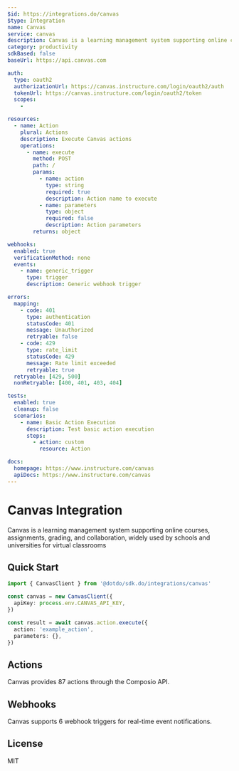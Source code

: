 ```yaml
---
$id: https://integrations.do/canvas
$type: Integration
name: Canvas
service: canvas
description: Canvas is a learning management system supporting online courses, assignments, grading, and collaboration, widely used by schools and universities for virtual classrooms
category: productivity
sdkBased: false
baseUrl: https://api.canvas.com

auth:
  type: oauth2
  authorizationUrl: https://canvas.instructure.com/login/oauth2/auth
  tokenUrl: https://canvas.instructure.com/login/oauth2/token
  scopes:
    -

resources:
  - name: Action
    plural: Actions
    description: Execute Canvas actions
    operations:
      - name: execute
        method: POST
        path: /
        params:
          - name: action
            type: string
            required: true
            description: Action name to execute
          - name: parameters
            type: object
            required: false
            description: Action parameters
        returns: object

webhooks:
  enabled: true
  verificationMethod: none
  events:
    - name: generic_trigger
      type: trigger
      description: Generic webhook trigger

errors:
  mapping:
    - code: 401
      type: authentication
      statusCode: 401
      message: Unauthorized
      retryable: false
    - code: 429
      type: rate_limit
      statusCode: 429
      message: Rate limit exceeded
      retryable: true
  retryable: [429, 500]
  nonRetryable: [400, 401, 403, 404]

tests:
  enabled: true
  cleanup: false
  scenarios:
    - name: Basic Action Execution
      description: Test basic action execution
      steps:
        - action: custom
          resource: Action

docs:
  homepage: https://www.instructure.com/canvas
  apiDocs: https://www.instructure.com/canvas
---
```


# Canvas Integration

Canvas is a learning management system supporting online courses, assignments, grading, and collaboration, widely used by schools and universities for virtual classrooms

## Quick Start

```typescript
import { CanvasClient } from '@dotdo/sdk.do/integrations/canvas'

const canvas = new CanvasClient({
  apiKey: process.env.CANVAS_API_KEY,
})

const result = await canvas.action.execute({
  action: 'example_action',
  parameters: {},
})
```

## Actions

Canvas provides 87 actions through the Composio API.

## Webhooks

Canvas supports 6 webhook triggers for real-time event notifications.

## License

MIT
